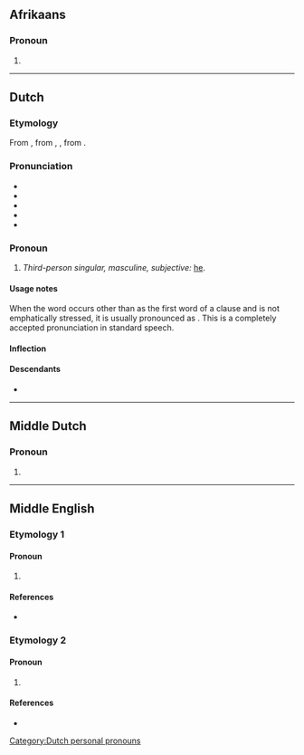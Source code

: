 ==Afrikaans==

===Pronoun===
{{head|af|pronoun}}

# {{obsolete spelling of|af|hy}}

----

==Dutch==

===Etymology===
From {{inh|nl|dum|hi}}, from {{inh|nl|odt|hie}}, {{m|odt|hē}}, from {{inh|nl|gem-pro|*hiz}}.

===Pronunciation===
* {{IPA|nl|/ɦɛi̯/}}
* {{audio|nl|Nl-hij.ogg|audio}}
* {{hyphenation|nl|hij}}
* {{rhymes|nl|ɛi̯}}
* {{homophones|nl|hei}}

===Pronoun===
{{head|nl|pronoun}}

# ''Third-person singular, masculine, subjective:'' [[he]].
#: {{ux|nl|'''Hij''' loopt.|'''He''' walks.|inline=1}}

====Usage notes====
When the word occurs other than as the first word of a clause and is not emphatically stressed, it is usually pronounced as {{IPAchar|/i/}}. This is a completely accepted pronunciation in standard speech.

====Inflection====
{{nl-decl-personal pronouns}}

====Descendants====
* {{desc|af|hy}}

[[Category:Dutch personal pronouns]]

----

==Middle Dutch==

===Pronoun===
{{head|dum|pronoun form}}

# {{alternative spelling of|dum|hi}}

----

==Middle English==

===Etymology 1===

====Pronoun====
{{head|enm|pronoun}}

# {{alt form|enm|I}}

====References====
* {{R:MED Online|entry= ich (pron.)  |id=MED21639 |accessdate=5 May 2018}}

===Etymology 2===

====Pronoun====
{{head|enm|pronoun}}

# {{alt form|enm|he}}

====References====
* {{R:MED Online|entry= he, pron. (3) |id=MED20191 |accessdate=12 June 2018}}